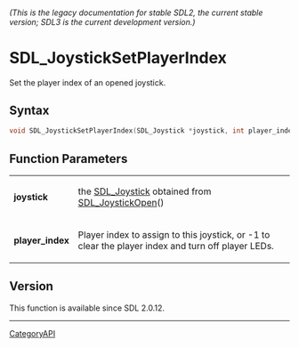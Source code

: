====== (This is the legacy documentation for stable SDL2, the current stable version; SDL3 is the current development version.) ======
= SDL_JoystickSetPlayerIndex =

Set the player index of an opened joystick.

== Syntax ==

<syntaxhighlight lang='c'>
void SDL_JoystickSetPlayerIndex(SDL_Joystick *joystick, int player_index);
</syntaxhighlight>

== Function Parameters ==

{|
|'''joystick'''
|the [[SDL_Joystick]] obtained from [[SDL_JoystickOpen]]()
|-
|'''player_index'''
|Player index to assign to this joystick, or -1 to clear the player index and turn off player LEDs.
|}

== Version ==

This function is available since SDL 2.0.12.

----
[[CategoryAPI]]


